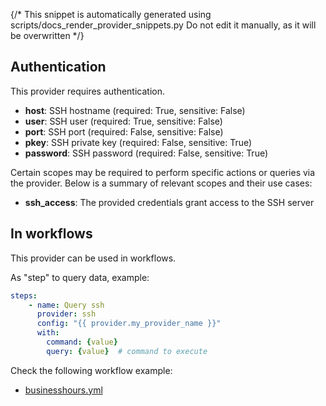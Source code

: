 {/* This snippet is automatically generated using scripts/docs_render_provider_snippets.py 
Do not edit it manually, as it will be overwritten */}

## Authentication
This provider requires authentication.
- **host**: SSH hostname (required: True, sensitive: False)
- **user**: SSH user (required: True, sensitive: False)
- **port**: SSH port (required: False, sensitive: False)
- **pkey**: SSH private key (required: False, sensitive: True)
- **password**: SSH password (required: False, sensitive: True)

Certain scopes may be required to perform specific actions or queries via the provider. Below is a summary of relevant scopes and their use cases:
- **ssh_access**: The provided credentials grant access to the SSH server  



## In workflows

This provider can be used in workflows.


As "step" to query data, example:
```yaml
steps:
    - name: Query ssh
      provider: ssh
      config: "{{ provider.my_provider_name }}"
      with:
        command: {value}  
        query: {value}  # command to execute
```





Check the following workflow example:
- [businesshours.yml](https://github.com/keephq/keep/blob/main/examples/workflows/businesshours.yml)
